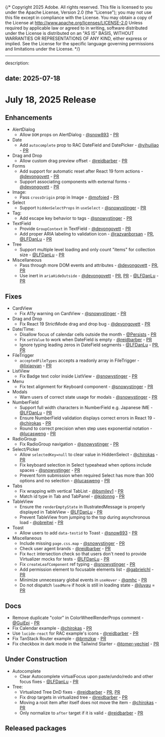 {/* Copyright 2025 Adobe. All rights reserved.
This file is licensed to you under the Apache License, Version 2.0 (the "License");
you may not use this file except in compliance with the License. You may obtain a copy
of the License at http://www.apache.org/licenses/LICENSE-2.0
Unless required by applicable law or agreed to in writing, software distributed under
the License is distributed on an "AS IS" BASIS, WITHOUT WARRANTIES OR REPRESENTATIONS
OF ANY KIND, either express or implied. See the License for the specific language
governing permissions and limitations under the License. */}


---
description:

date: 2025-07-18
---

# July 18, 2025 Release


## Enhancements

* AlertDialog
  * Allow `DOM` props on AlertDialog - [@snow893](https://github.com/snow893) - [PR](https://github.com/adobe/react-spectrum/pull/8370)
* Date
  * Add `autocomplete` prop to RAC DateField and DatePicker - [@yihuiliao](https://github.com/yihuiliao) - [PR](https://github.com/adobe/react-spectrum/pull/7773)
* Drag and Drop
  * Allow custom drag preview offset - [@reidbarber](https://github.com/reidbarber) - [PR](https://github.com/adobe/react-spectrum/pull/8445)
* Forms
  * Add support for automatic reset after React 19 form actions - [@devongovett](https://github.com/devongovett) - [PR](https://github.com/adobe/react-spectrum/pull/8444)
  * Support associating components with external forms - [@devongovett](https://github.com/devongovett) - [PR](https://github.com/adobe/react-spectrum/pull/8411)
* Image:
  * Pass `crossOrigin` prop in Image - [@mofojed](https://github.com/mofojed) - [PR](https://github.com/adobe/react-spectrum/pull/8532)
* Select
  * Support `hiddenSelectProps` in `useSelect` - [@snowystinger](https://github.com/snowystinger) - [PR](https://github.com/adobe/react-spectrum/pull/8490)
* Tag:
  * Add escape key behavior to tags - [@snowystinger](https://github.com/snowystinger) - [PR](https://github.com/adobe/react-spectrum/pull/8399)
* TextField
  * Provide `GroupContext` in TextField - [@devongovett](https://github.com/devongovett) - [PR](https://github.com/adobe/react-spectrum/pull/8415)
  * Add proper ARIA labeling to validation icon - [@razvanborsan](https://github.com/razvanborsan) - [PR](https://github.com/adobe/react-spectrum/pull/8429), [@LFDanLu](https://github.com/LFDanLu) - [PR](https://github.com/adobe/react-spectrum/pull/8435)
* Tree
  * Support multiple level loading and only count "items" for collection size - [@LFDanLu](https://github.com/LFDanLu) - [PR](https://github.com/adobe/react-spectrum/pull/8349)
* Miscellaneous
  * Pass through more DOM events and attributes - [@devongovett](https://github.com/devongovett) - [PR](https://github.com/adobe/react-spectrum/pull/8327), [PR](https://github.com/adobe/react-spectrum/pull/8525)
  * Use inert in `ariaHideOutside` - [@devongovett](https://github.com/devongovett) - [PR](https://github.com/adobe/react-spectrum/pull/8372), [PR](https://github.com/adobe/react-spectrum/pull/8560) - [@LFDanLu](https://github.com/LFDanLu) - [PR](https://github.com/adobe/react-spectrum/pull/8581)

## Fixes

* CardView
  * Fix A11y warning on CardView - [@snowystinger](https://github.com/snowystinger) - [PR](https://github.com/adobe/react-spectrum/pull/8496)
* Drag and Drop
  * Fix React 19 StrictMode drag and drop bug - [@devongovett](https://github.com/devongovett) - [PR](https://github.com/adobe/react-spectrum/pull/8562)
* Date/Time:
  * Disallow focus of calendar cells outside the month - [@Persists](https://github.com/Persists) - [PR](https://github.com/adobe/react-spectrum/pull/8129)
  * Fix `setValue` to work when DateField is empty - [@reidbarber](https://github.com/reidbarber) - [PR](https://github.com/adobe/react-spectrum/pull/8417)
  * Ignore typing leading zeros in DateField segments - [@LFDanLu](https://github.com/LFDanLu) - [PR](https://github.com/adobe/react-spectrum/pull/8447), [PR](https://github.com/adobe/react-spectrum/pull/8549)
* FileTrigger
  * `acceptedFileTypes` accepts a readonly array in FileTrigger - [@lixiaoyan](https://github.com/lixiaoyan) - [PR](https://github.com/adobe/react-spectrum/pull/8477)
* ListView
  * Fix Badge text color inside ListView - [@snowystinger](https://github.com/snowystinger) - [PR](https://github.com/adobe/react-spectrum/pull/8449)
* Menu
  * Fix text alignment for Keyboard component - [@snowystinger](https://github.com/snowystinger) - [PR](https://github.com/adobe/react-spectrum/pull/8486)
* Modals
  * Warn users of correct state usage for modals - [@snowystinger](https://github.com/snowystinger) - [PR](https://github.com/adobe/react-spectrum/pull/8495)
* NumberField
  * Support full width characters in NumberField e.g. Japanese IME - [@LFDanLu](https://github.com/LFDanLu) - [PR](https://github.com/adobe/react-spectrum/pull/8418)
  * Ensure NumberField validation displays correct errors in React 19 - [@chirokas](https://github.com/chirokas) - [PR](https://github.com/adobe/react-spectrum/pull/8491)
  * Round to correct precision when step uses exponential notation - [@lucasweng](https://github.com/lucasweng) - [PR](https://github.com/adobe/react-spectrum/pull/8290)
* RadioGroup
  * Fix RadioGroup navigation - [@snowystinger](https://github.com/snowystinger) - [PR](https://github.com/adobe/react-spectrum/pull/8488)
* Select/Picker
  * Allow `selectedKey=null` to clear value in HiddenSelect - [@chirokas](https://github.com/chirokas) - [PR](https://github.com/adobe/react-spectrum/pull/8330)
  * Fix keyboard selection in Select typeahead when options include spaces - [@snowystinger](https://github.com/snowystinger) - [PR](https://github.com/adobe/react-spectrum/pull/8497)
  * Prevent form submission when required Select has more than 300 options and no selection - [@lucasweng](https://github.com/lucasweng) - [PR](https://github.com/adobe/react-spectrum/pull/8280)
* Tabs
  * Fix wrapping with vertical TabList - [@bsmiley1](https://github.com/bsmiley1) - [PR](https://github.com/adobe/react-spectrum/pull/8201)
  * Match id type in Tab and TabPanel - [@kidonng](https://github.com/kidonng) - [PR](https://github.com/adobe/react-spectrum/pull/8423)
* TableView
  * Ensure the `renderEmptyState` in IllustratedMessage is properly displayed in TableView - [@LFDanLu](https://github.com/LFDanLu) - [PR](https://github.com/adobe/react-spectrum/pull/8416)
  * Prevent TableView from jumping to the top during asynchronous load - [@obreitwi](https://github.com/obreitwi) - [PR](https://github.com/adobe/react-spectrum/pull/8133)
* Toast
  * Allow users to add `data-testid` to Toast - [@snow893](https://github.com/snow893) - [PR](https://github.com/adobe/react-spectrum/pull/8408)
* Miscellaneous
  * Include missing `page.css.map` - [@snowystinger](https://github.com/snowystinger) - [PR](https://github.com/adobe/react-spectrum/pull/8414)
  * Check user agent brands - [@reidbarber](https://github.com/reidbarber) - [PR](https://github.com/adobe/react-spectrum/pull/8458)
  * Fix `Rect` intersection check so that users don't need to provide Virtualizer mocks for tests - [@LFDanLu](https://github.com/LFDanLu) - [PR](https://github.com/adobe/react-spectrum/pull/8396)
  * Fix `createLeafComponent` ref typing - [@snowystinger](https://github.com/snowystinger) - [PR](https://github.com/adobe/react-spectrum/pull/8507)
  * Add permission element to focusable elements list - [@gabrielchl](https://github.com/gabrielchl) - [PR](https://github.com/adobe/react-spectrum/pull/8356)
  * Minimize unnecessary global events in `useHover` - [@qmhc](https://github.com/qmhc) - [PR](https://github.com/adobe/react-spectrum/pull/8483)
  * Do not dispatch `loadMore` if hook is still in loading state  - [@jluyau](https://github.com/jluyau) = [PR](https://github.com/adobe/react-spectrum/pull/8571)

## Docs

* Remove duplicate "color" in ColorWheelRenderProps comment - [@GuiEpi](https://github.com/GuiEpi) - [PR](https://github.com/adobe/react-spectrum/pull/8465)
* Fix Calendar example - [@chirokas](https://github.com/chirokas) - [PR](https://github.com/adobe/react-spectrum/pull/8529)
* Use `lucide-react` for RAC example's icons - [@reidbarber](https://github.com/reidbarber) - [PR](https://github.com/adobe/react-spectrum/pull/8516)
* Fix TanStack Router example - [@brmzkw](https://github.com/brmzkw) - [PR](https://github.com/adobe/react-spectrum/pull/8404)
* Fix checkbox in dark mode in the Tailwind Starter - [@tomer-yechiel](https://github.com/tomer-yechiel) - [PR](https://github.com/adobe/react-spectrum/pull/8379)

## Under Construction

* Autocomplete
  * Clear Autocomplete virtualFocus upon paste/undo/redo and other focus fixes - [@LFDanLu](https://github.com/LFDanLu) - [PR](https://github.com/adobe/react-spectrum/pull/8438)
* Tree:
  * Virtualized Tree DnD fixes - [@reidbarber](https://github.com/reidbarber) - [PR](https://github.com/adobe/react-spectrum/pull/8526), [PR](https://github.com/adobe/react-spectrum/pull/8550)
  * Fix drop targets in virtualized tree - [@reidbarber](https://github.com/reidbarber) - [PR](https://github.com/adobe/react-spectrum/pull/8427)
  * Moving a root item after itself does not move the item - [@chirokas](https://github.com/chirokas) - [PR](https://github.com/adobe/react-spectrum/pull/8436)
  * Only normalize to `after` target if it is valid - [@reidbarber](https://github.com/reidbarber) - [PR](https://github.com/adobe/react-spectrum/pull/8563)


## Released packages